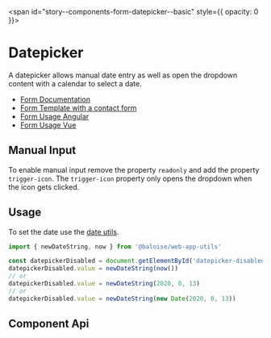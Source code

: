 
<span id="story--components-form-datepicker--basic" style={{ opacity: 0 }}></span>

# Datepicker

A datepicker allows manual date entry as well as open the dropdown content with a calendar to select a date.

- [Form Documentation](/?path=/docs/design-form--page)
- [Form Template with a contact form](?path=/docs/templates-contact-form--page)
- [Form Usage Angular](?path=/docs/getting-started-angular-usage--page#form--validation)
- [Form Usage Vue](?path=/docs/getting-started-vue-usage--page#form--validation)

<Canvas className="bal-app has-visible-overflow">
  <Story id="components-form-datepicker--basic" />
</Canvas>

## Manual Input

To enable manual input remove the property `readonly` and add the property `trigger-icon`.
The `trigger-icon` property only opens the dropdown when the icon gets clicked.

<Canvas className="bal-app has-visible-overflow">
  <Story id="components-form-datepicker--manual-input" />
</Canvas>

## Usage

To set the date use the [date utils](https://github.com/baloise/web-app-utils/blob/master/packages/utils/README.md).

```typescript
import { newDateString, now } from '@baloise/web-app-utils'

const datepickerDisabled = document.getElementById('datepicker-disabled')
datepickerDisabled.value = newDateString(now())
// or
datepickerDisabled.value = newDateString(2020, 0, 13)
// or
datepickerDisabled.value = newDateString(new Date(2020, 0, 13))
```

## Component Api

<Description markdown={readme} />

<br />


<Description markdown={testing} />


<Description markdown={github} />
